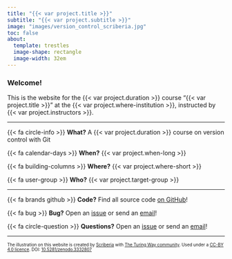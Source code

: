 ```yaml
---
title: "{{< var project.title >}}"
subtitle: "{{< var project.subtitle >}}"
image: "images/version_control_scriberia.jpg"
toc: false
about:
  template: trestles
  image-shape: rectangle
  image-width: 32em
---
```


### Welcome!

This is the website for the {{< var project.duration >}} course "{{< var project.title >}}" at the {{< var project.where-institution >}}, instructed by {{< var project.instructors >}}.

---

{{< fa circle-info >}} **What?** A {{< var project.duration >}} course on version control with Git

{{< fa calendar-days >}} **When?** {{< var project.when-long >}}

{{< fa building-columns >}} **Where?** {{< var project.where-short >}}

{{< fa user-group >}} **Who?** {{< var project.target-group >}}

---

{{< fa brands github >}} **Code?** Find all source code [on GitHub]({{< var links.github >}})!

{{< fa bug >}} **Bug?** Open an [issue]({{< var links.issues >}}) or send an [email]({{< var links.mailto >}})!

{{< fa circle-question >}} **Questions?** Open an [issue]({{< var links.issues >}}) or send an [email]({{< var links.mailto >}})!

---

::: {style="font-size: 70%;"}
The illustration on this website is created by [Scriberia](https://www.scriberia.com/) with [The Turing Way community](https://the-turing-way.netlify.app/welcome). Used under a [CC-BY 4.0 licence](https://creativecommons.org/licenses/by/4.0/). DOI: [10.5281/zenodo.3332807](https://doi.org/10.5281/zenodo.3695300)
:::
